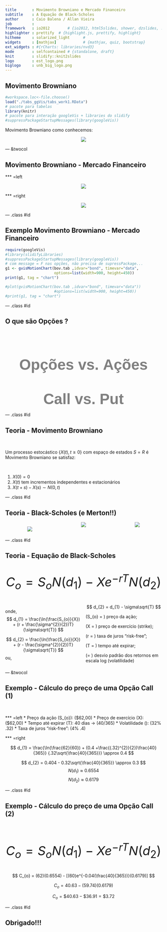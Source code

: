```yaml
---
title       : Movimento Browniano e Mercado Financeiro
subtitle    : A Equação de Black-Scholes
author      : Caio Balena / Allan Vieira
job         : 
framework   : io2012        # {io2012, html5slides, shower, dzslides, ...}
highlighter : prettify  # {highlight.js, prettify, highlight}
hitheme     : solarized_light      # 
widgets     : [mathjax]            # {mathjax, quiz, bootstrap}
ext_widgets : #{rCharts: libraries/nvd3}
mode        : selfcontained # {standalone, draft}
knit        : slidify::knit2slides
logo        : est_logo.png
biglogo     : unb_big_logo.png
---
```


<!-- para alterar cor de fundo dos slides -->
<style>
.title-slide {
  background-color: #FFFFFF; /* #EDE0CF; #CA9F9D*/
}
</style>

<!-- Limit image width and height -->
<style type="text/css">
img {     
  max-height: 400px;     
  max-width: 450px; 
}
</style>

<!-- criando um estilo css que divide os slides em 3 colunas - bem util! -->
<!-- depois chamar com <div class ="col3"> (...) </div> -->
<!-- https://stackoverflow.com/questions/31753897/2-column-section-in-r-markdown -->
<style>
  .col2 {
    columns: 2 200px;         /* number of columns and width in pixels*/
    -webkit-columns: 2 200px; /* chrome, safari */
    -moz-columns: 2 200px;    /* firefox */
  }
  .col3 {
    columns: 3 100px;
    -webkit-columns: 3 100px;
    -moz-columns: 3 100px;
  }
</style>

## Movimento Browniano

```r
#workspace.loc<-file.choose()
load("./tabs_ggVis/tabs_work1.RData")
# pacote para tabelas
library(knitr)
# pacote para interação googleVis + libraries do slidify
#suppressPackageStartupMessages(library(googleVis))
```

Movimento Browniano como conhecemos:

<p><center><img src="./assets/img/brown_animation.gif" align="middle">
</center></p>

--- &twocol  

## Movimento Browniano - Mercado Financeiro

*** =left

<p><center><img src="./assets/img/wallstreet_bull(3).jpg" align="middle">
</center></p>

*** =right

<p><center><img src="./assets/img/bear_vs_bull.jpg" align="middle">
</center></p>

--- .class #id 

## Exemplo Movimento Browniano - Mercado Financeiro

```r
require(googleVis)
#library(slidifyLibraries)
#suppressPackageStartupMessages(library(googleVis))
# com message = F nas opções, não precisa de supressPackage...
g1 <- gvisMotionChart(bov.tab ,idvar="bond", timevar="data",
                      options=list(width=900, height=450))
print(g1, tag = "chart")

#plot(gvisMotionChart(bov.tab ,idvar="bond", timevar="data"))
                      #options=list(width=900, height=450))
#print(g1, tag = "chart")
```



--- .class #id 

## O que são Opções ?

<br>
<br>
<br>
<br>
<p><center>
<font color="gray" size="15" face="arial">
<strong><b>
Opções vs. Ações
<br>
<br>
Call vs. Put
</b></strong></font></center></p>


--- .class #id 

## Teoria - Movimento Browniano
<br/>

Um processo estocástico $\{ X(t), t \geq 0 \}$ com espaço de estados $S=R$ é Movimento Browniano se satisfaz:

<br>

1. $X(0) = 0$
2. $X(t)$ tem incrementos independentes e estacionários
3. $X(t+s) - X(s) \sim  N(0,t)$


--- .class #id  

## Teoria - Black-Scholes (e Merton!!)

<div class="col3">

<p><center><img src="./assets/img/black.jpg" align="middle">
</center></p>

<p><center><img src="./assets/img/scholes.png" align="middle">
</center></p>

<p><center><img src="./assets/img/merton.jpg" align="middle">
</center></p>

</div>


--- .class #id  

## Teoria - Equação de Black-Scholes


<p style="font-size:40px">

$$
C_{o} = S_{o}N(d_{1}) - Xe^{-rT}N(d_{2})
$$
</p>

<p style="font-size:15px">
<div class="col2">
onde,
$$
d_{1} = \frac{\ln(\frac{S_{o}}{X}) + (r + \frac{\sigma^{2}}{2})T}{\sigma\sqrt{T}}
$$

$$
d_{2} = \frac{\ln(\frac{S_{o}}{X}) + (r - \frac{\sigma^{2}}{2})T}{\sigma\sqrt{T}}
$$
ou,
$$ 
d_{2} = d_{1} - \sigma\sqrt{T}
$$

\(S_{o} = \) preço da ação; <br/>

\(X = \) preço de exercício (strike); <br/>

\(r = \) taxa de juros "risk-free"; <br/>

\(T = \) tempo até expirar; <br/>

\(\sigma = \) desvio padrão dos retornos em escala log (volatilidade)

</div>
</p>


--- &twocol 

## Exemplo - Cálculo do preço de uma Opção Call (1)
<br>

*** =left
* Preço da ação \(S_{o}\): \($62,00\)
* Preço de exercício \(X\): \($62,00\)
* Tempo até expirar \(T\): $40$ dias $\rightarrow$ \(40/365\)
* Volatilidade \(\sigma\): \(32\% \rightarrow .32\)
* Taxa de juros "risk-free": \(4\% \rightarrow .4\)

*** =right

$$
d_{1} = \frac{\ln(\frac{62}{60}) + (0.4 +\frac{(.32)^{2}}{2})\frac{40}{365}} {.32\sqrt{\frac{40}{365}}} \approx 0.4
$$

$$
d_{2} = 0.404 - 0.32\sqrt{\frac{40}{365}} \approx 0.3
$$
$$ N(d_{1}) \approx 0.6554$$
$$ N(d_{2}) \approx 0.6179$$


--- .class #id 

## Exemplo - Cálculo do preço de uma Opção Call (2)
<br>

<p style="font-size:40px">

$$
C_{o} = S_{o}N(d_{1}) - Xe^{-rT}N(d_{2})
$$
</p>

<p style="font-size:20px">

$$
C_{o} = (62)(0.6554) - [(60)e^{-0.04(\frac{40}{365})}(0.6179)]
$$

$$
C_{o} = 40.63 - (59.74)(0.6179)
$$

$$
C_{o} = \$40.63 - \$36.91 = \$3.72
$$
</p>



--- .class #id 

## Obrigado!!!



